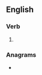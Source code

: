 ==English==

===Verb===
{{head|en|verb form}}

# {{en-third-person singular of|overblow}}

===Anagrams===
* {{anagrams|en|blows over|bowls over}}